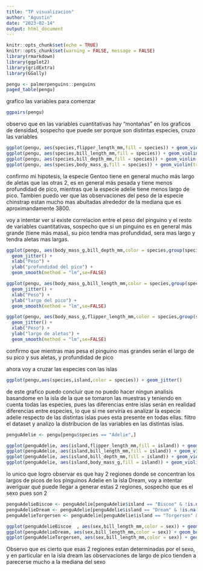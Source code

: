 ```yaml
---
title: "TP visualizacion"
author: "Agustin"
date: "2023-02-14"
output: html_document
---
```


```r
knitr::opts_chunk$set(echo = TRUE)
knitr::opts_chunk$set(warning = FALSE, message = FALSE)
library(rmarkdown)
library(ggplot2)
library(gridExtra)
library(GGally)
```

```r
pengu <- palmerpenguins::penguins
paged_table(pengu)
```


grafico las variables para comenzar

```r

ggpairs(pengu)

```

observo que en las variables cuantitativas hay "montañas" en los graficos de densidad, 
sospecho que puede ser porque son distintas especies, cruzo las variables

```r
ggplot(pengu, aes(species,flipper_length_mm,fill = species)) + geom_violin(trim = FALSE) + geom_boxplot(width = 0.05,fill = "white") + ylab("Largo de aletas")
ggplot(pengu, aes(species,bill_length_mm,fill = species)) + geom_violin(trim = FALSE) + geom_boxplot(width = 0.05,fill = "white") + ylab("Largo de pico")
ggplot(pengu, aes(species,bill_depth_mm,fill = species)) + geom_violin(trim = FALSE) + geom_boxplot(width = 0.05,fill = "white") + ylab("profundidad de pico")
ggplot(pengu, aes(species,body_mass_g,fill = species)) + geom_violin(trim = FALSE) + geom_boxplot(width = 0.05,fill = "white") + ylab("peso")
```


confirmo mi hipotesis, la especie Gentoo tiene en general mucho más largo de aletas que las otras 2, es en general más pesada y tiene menos profundidad de pico, mientras que la especie adelie tiene menos largo de pico. Tambien puedo ver que las observaciones del peso de la especie chinstrap estan mucho mas abultadas alrededor de la mediana que es aproximandamente 3800.



voy a intentar ver si existe correlacion entre el peso del pinguino y el resto de variables cuantitativas, sospecho que si un pinguino es en general más grande (tiene màs masa), su pico tendra mas profundidad, sera mas largo y tendra aletas mas largas.


```r
ggplot(pengu, aes(body_mass_g,bill_depth_mm,color = species,group(species))) +
  geom_jitter() +
  xlab("Peso") +
  ylab("profundidad del pico") +
  geom_smooth(method = "lm",se=FALSE)

ggplot(pengu, aes(body_mass_g,bill_length_mm,color = species,group(species))) +
  geom_jitter() +
  xlab("Peso") +
  ylab("largo del pico") +
  geom_smooth(method = "lm",se=FALSE)

ggplot(pengu, aes(body_mass_g,flipper_length_mm,color = species,group(species))) +
  geom_jitter() +
  xlab("Peso") +
  ylab("largo de aletas") +
  geom_smooth(method = "lm",se=FALSE)
```


confirmo que mientras mas pesa el pinguino mas grandes serán el largo de su pico y sus aletas, y profundidad de pico


ahora voy a cruzar las especies con las islas

```r
ggplot(pengu,aes(species,island,color = species)) + geom_jitter()
```

de este grafico puedo concluir que no puedo hacer ningun analisis basandome en la isla de la que se tomaron las muestras y teniendo en cuenta todas las especies, pues las diferencias entre islas serán en realidad diferencias entre especies, lo que si me serviría es analizar la especie adelie respecto de las distintas islas pues esta presente en todas ellas. filtro el dataset y analizo la distribucion de las variables en las distintas islas.


```r
penguAdelie <- pengu[pengu$species == "Adelie",]

ggplot(penguAdelie, aes(island,flipper_length_mm,fill = island)) + geom_violin(trim = FALSE) + geom_boxplot(width = 0.05,fill = "white") + ylab("Largo de aletas") 
ggplot(penguAdelie, aes(island,bill_length_mm,fill = island)) + geom_violin(trim = FALSE) + geom_boxplot(width = 0.05,fill = "white") + ylab("Largo de pico")
ggplot(penguAdelie, aes(island,bill_depth_mm,fill = island)) + geom_violin(trim = FALSE) + geom_boxplot(width = 0.05,fill = "white") + ylab("profundidad de pico")
ggplot(penguAdelie, aes(island,body_mass_g,fill = island)) + geom_violin(trim = FALSE) + geom_boxplot(width = 0.05,fill = "white") + ylab("peso")
```


lo unico que logro observar es que hay 2 regiones donde se concentran los largos de picos de los pinguinos Adelie en la isla Dream, voy a intentar averiguar qué puede llegar a generar estas 2 regiones, sospecho que es el sexo pues son 2


```r
penguAdelieBiscoe <- penguAdelie[penguAdelie$island == "Biscoe" & !is.na(penguAdelie$sex),]
penguAdelieDream <- penguAdelie[penguAdelie$island == "Dream" & !is.na(penguAdelie$sex),]
penguAdelieTorgersen <- penguAdelie[penguAdelie$island == "Torgersen" & !is.na(penguAdelie$sex),]

ggplot(penguAdelieBiscoe  , aes(sex,bill_length_mm,color = sex)) + geom_boxplot() + ggtitle("Isla Biscoe")
ggplot(penguAdelieDream, aes(sex,bill_length_mm,color = sex)) + geom_boxplot()  + ggtitle("Isla Dream")
ggplot(penguAdelieTorgersen, aes(sex,bill_length_mm,color = sex)) + geom_boxplot()  + ggtitle("Isla Torgersen")
```


Observo que es cierto que esas 2 regiones estan determinadas por el sexo, y en particular en la isla dream las observaciones de largo de pico tienden a parecerse mucho a la mediana del sexo



